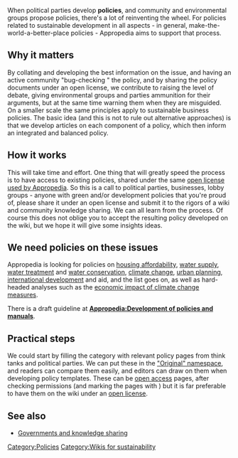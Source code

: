 When political parties develop '''policies''', and community and environmental groups propose policies, there's a lot of reinventing the wheel. For policies related to sustainable development in all aspects - in general, make-the-world-a-better-place policies - Appropedia aims to support that process.

== Why it matters ==

By collating and developing the best information on the issue, and having an active community "bug-checking " the policy, and by sharing the policy documents under an open license, we contribute to raising the level of debate, giving environmental groups and parties ammunition for their arguments, but at the same time warning them when they are misguided. On a smaller scale the same principles apply to sustainable business policies. The basic idea (and this is not to rule out alternative approaches) is that we develop articles on each component of a policy, which then inform an integrated and balanced policy.

== How it works ==

This will take time and effort. One thing that will greatly speed the process is to have access to existing policies, shared under the same [[Appropedia:Copyrights|open license used by Appropedia]]. So this is a call to political parties, businesses, lobby groups - anyone with green and/or development policies that you're proud of, please share it under an open license and submit it to the rigors of a wiki and community knowledge sharing. We can all learn from the process. Of course this does not oblige you to accept the resulting policy developed on the wiki, but we hope it will give some insights ideas.

== We need policies on these issues ==

Appropedia is looking for policies on  [[housing affordability]], [[water supply]],  [[water treatment]] and  [[water conservation]],  [[climate change]],  [[urban planning]], [[international development]] and aid, and the list goes on, as well as hard-headed analyses such as the  [[economic impact of climate change measures]]. 

There is a draft guideline at ''' [[Appropedia:Development of policies and manuals]]'''‎.

== Practical steps ==

We could start by filling the category with relevant policy pages from think tanks and political parties. We can put these in the [[Appropedia:Original content|"Original" namespace]], and readers can compare them easily, and editors can draw on them when developing policy templates. These can be [[Appropedia:Open access|open access]] pages, after checking permissions (and marking the pages with {{tl|open access}}) but it is far preferable to have them on the wiki under an [[open license]].

== See also ==

* [[Governments and knowledge sharing]]

[[Category:Policies]]
[[Category:Wikis for sustainability]]